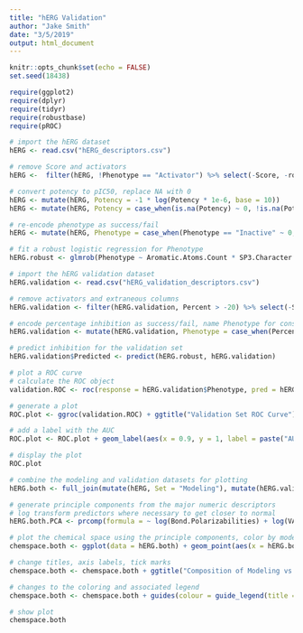 ```yaml
---
title: "hERG Validation"
author: "Jake Smith"
date: "3/5/2019"
output: html_document
---
```


```r
knitr::opts_chunk$set(echo = FALSE)
set.seed(18438)

require(ggplot2)
require(dplyr)
require(tidyr)
require(robustbase)
require(pROC)
```
```r
# import the hERG dataset
hERG <- read.csv("hERG_descriptors.csv")

# remove Score and activators
hERG <-  filter(hERG, !Phenotype == "Activator") %>% select(-Score, -row.ID)

# convert potency to pIC50, replace NA with 0
hERG <- mutate(hERG, Potency = -1 * log(Potency * 1e-6, base = 10))
hERG <- mutate(hERG, Potency = case_when(is.na(Potency) ~ 0, !is.na(Potency) ~ Potency))

# re-encode phenotype as success/fail
hERG <- mutate(hERG, Phenotype = case_when(Phenotype == "Inactive" ~ 0, Phenotype == "Inhibitor" ~ 1))
```

```r
# fit a robust logistic regression for Phenotype
hERG.robust <- glmrob(Phenotype ~ Aromatic.Atoms.Count * SP3.Character + VABC.Volume.Descriptor * Molecular.Weight + Hydrogen.Bond.Acceptors * Amine + Topological.Polar.Surface.Area * XLogP + Eccentric.Connectivity.Index + Bond.Polarizabilities, data = hERG, family = binomial, method = "Mqle")
```

```r
# import the hERG validation dataset
hERG.validation <- read.csv("hERG_validation_descriptors.csv")

# remove activators and extraneous columns
hERG.validation <- filter(hERG.validation, Percent > -20) %>% select(-Score, -row.ID)

# encode percentage inhibition as success/fail, name Phenotype for consistency with modeling dataset
hERG.validation <- mutate(hERG.validation, Phenotype = case_when(Percent < 50 ~ 0, Percent >= 50 ~ 1))
```

```r
# predict inhibition for the validation set
hERG.validation$Predicted <- predict(hERG.robust, hERG.validation)

# plot a ROC curve
# calculate the ROC object
validation.ROC <- roc(response = hERG.validation$Phenotype, pred = hERG.validation$Predicted, threshold = 50)

# generate a plot
ROC.plot <- ggroc(validation.ROC) + ggtitle("Validation Set ROC Curve")

# add a label with the AUC
ROC.plot <- ROC.plot + geom_label(aes(x = 0.9, y = 1, label = paste("AUC:", round(validation.ROC$auc, digits = 2))))

# display the plot
ROC.plot
```
```r
# combine the modeling and validation datasets for plotting
hERG.both <- full_join(mutate(hERG, Set = "Modeling"), mutate(hERG.validation, Set = "Validation"))

# generate principle components from the major numeric descriptors
# log transform predictors where necessary to get closer to normal
hERG.both.PCA <- prcomp(formula = ~ log(Bond.Polarizabilities) + log(VABC.Volume.Descriptor) + log(Topological.Polar.Surface.Area + 1) + log(Molecular.Weight) + XLogP + log(Eccentric.Connectivity.Index), data = hERG.both, center = TRUE, scale. = TRUE)

# plot the chemical space using the principle components, color by modeling/validation set
chemspace.both <- ggplot(data = hERG.both) + geom_point(aes(x = hERG.both.PCA$x[,1], y = hERG.both.PCA$x[,2], color = Set))

# change titles, axis labels, tick marks
chemspace.both <- chemspace.both + ggtitle("Composition of Modeling vs. Validation Set") + xlab("Chemical Space Projection") + ylab("") + theme(axis.ticks = element_blank(), axis.text = element_blank())

# changes to the coloring and associated legend
chemspace.both <- chemspace.both + guides(colour = guide_legend(title = "", reverse = TRUE)) + scale_color_manual(values = c("orange3", "turquoise4"), labels = c("Modeling", "Validation"))

# show plot
chemspace.both
```

